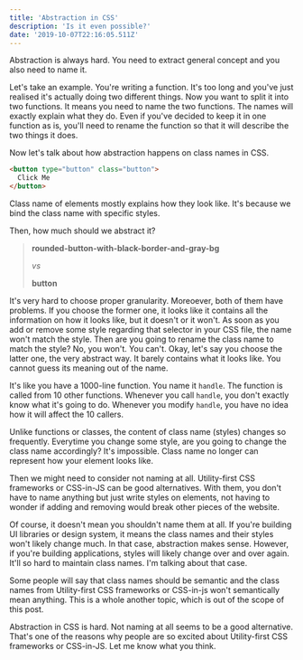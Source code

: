 ```yaml
---
title: 'Abstraction in CSS'
description: 'Is it even possible?'
date: '2019-10-07T22:16:05.511Z'
---
```


Abstraction is always hard. You need to extract general concept and you also need to name it.

Let's take an example. You're writing a function. It's too long and you've just realised it's actually doing two different things. Now you want to split it into two functions. It means you need to name the two functions. The names will exactly explain what they do. Even if you've decided to keep it in one function as is, you'll need to rename the function so that it will describe the two things it does.

Now let's talk about how abstraction happens on class names in CSS.

```html
<button type="button" class="button">
  Click Me
</button>
```

Class name of elements mostly explains how they look like. It's because we bind the class name with specific styles.

Then, how much should we abstract it?

> **rounded-button-with-black-border-and-gray-bg**
>
> _vs_
>
> **button**

It's very hard to choose proper granularity. Moreoever, both of them have problems. If you choose the former one, it looks like it contains all the information on how it looks like, but it doesn't or it won't. As soon as you add or remove some style regarding that selector in your CSS file, the name won't match the style. Then are you going to rename the class name to match the style? No, you won't. You can't. Okay, let's say you choose the latter one, the very abstract way. It barely contains what it looks like. You cannot guess its meaning out of the name.

It's like you have a 1000-line function. You name it `handle`. The function is called from 10 other functions. Whenever you call `handle`, you don't exactly know what it's going to do. Whenever you modify `handle`, you have no idea how it will affect the 10 callers.

Unlike functions or classes, the content of class name (styles) changes so frequently. Everytime you change some style, are you going to change the class name accordingly? It's impossible. Class name no longer can represent how your element looks like.

Then we might need to consider not naming at all. Utility-first CSS frameworks or CSS-in-JS can be good alternatives. With them, you don't have to name anything but just write styles on elements, not having to wonder if adding and removing would break other pieces of the website.

Of course, it doesn't mean you shouldn't name them at all. If you're building UI libraries or design system, it means the class names and their styles won't likely change much. In that case, abstraction makes sense. However, if you're building applications, styles will likely change over and over again. It'll so hard to maintain class names. I'm talking about that case.

Some people will say that class names should be semantic and the class names from Utility-first CSS frameworks or CSS-in-js won't semantically mean anything. This is a whole another topic, which is out of the scope of this post.

Abstraction in CSS is hard. Not naming at all seems to be a good alternative. That's one of the reasons why people are so excited about Utility-first CSS frameworks or CSS-in-JS. Let me know what you think.

